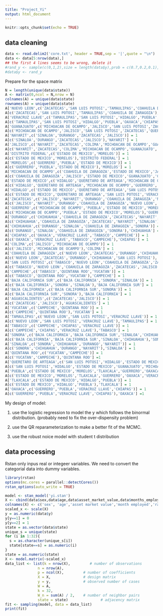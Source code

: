 ```yaml
---
title: "Project_Yi"
output: html_document
---
```


```r
knitr::opts_chunk$set(echo = TRUE)
```

## data cleaning

```r
data <- read.delim2('core.txt', header = TRUE,sep = '|',quote = "\n")
data <- data[5:nrow(data),]
## the first 4 lines seems to be wrong, delete it
#rand_y <- sample(c(0,1,2),size = length(data$y),prob = c(0.7,0.2,0.1),replace = T)
#data$y <- rand_y
```


Prepare for the space matrix
```r
N = length(unique(data$state))
A <- matrix(0,ncol = N,nrow = N)
colnames(A) = unique(data$state)
rownames(A) = unique(data$state)
A['NUEVO LEON',c('ZACATECAS','SAN LUIS POTOSI','TAMAULIPAS','COAHUILA DE ZARAGOZA')] = 1
A[c('ZACATECAS','SAN LUIS POTOSI','TAMAULIPAS','COAHUILA DE ZARAGOZA'),'NUEVO LEON'] = 1
A['VERACRUZ LLAVE',c('TAMAULIPAS','SAN LUIS POTOSI','HIDALGO','PUEBLA','OAXACA','CHIAPAS','TABASCO')] = 1
A[c('TAMAULIPAS','SAN LUIS POTOSI','HIDALGO','PUEBLA','OAXACA','CHIAPAS','TABASCO'),'VERACRUZ LLAVE'] = 1
A['GUANAJUATO',c('MICHOACAN DE OCAMPO','JALISCO','SAN LUIS POTOSI','ZACATECAS','QUERETARO DE ARTEAGA')] = 1
A[c('MICHOACAN DE OCAMPO','JALISCO','SAN LUIS POTOSI','ZACATECAS','QUERETARO DE ARTEAGA'),'GUANAJUATO'] = 1
A['NAYARIT',c('SINALOA','DURANGO','ZACATECAS','JALISCO')] = 1
A[c('SINALOA','DURANGO','ZACATECAS','JALISCO'),'NAYARIT'] = 1
A['JALISCO',c('NAYARIT','ZACATECAS','COLIMA','MICHOACAN DE OCAMPO','GUANAJUATO','AGUASCALIENTES')] = 1
A[c('NAYARIT','ZACATECAS','COLIMA','MICHOACAN DE OCAMPO','GUANAJUATO','AGUASCALIENTES'),'JALISCO'] = 1
A['DISTRITO FEDERAL',c('ESTADO DE MEXICO','MORELOS')] = 1
A[c('ESTADO DE MEXICO','MORELOS'),'DISTRITO FEDERAL'] = 1
A['MORELOS',c('GUERRERO','PUEBLA','ESTADO DE MEXICO')] = 1
A[c('GUERRERO','PUEBLA','ESTADO DE MEXICO'),'MORELOS'] = 1
A['MICHOACAN DE OCAMPO',c('COAHUILA DE ZARAGOZA','ESTADO DE MEXICO','JALISCO','GUANAJUATO','GUERRERO','QUERETARO DE ARTEAGA')] = 1
A[c('COAHUILA DE ZARAGOZA','JALISCO','ESTADO DE MEXICO','GUANAJUATO','GUERRERO','QUERETARO DE ARTEAGA'),'MICHOACAN DE OCAMPO'] = 1
A['ESTADO DE MEXICO',c('HIDALGO','QUERETARO DE ARTEAGA','MICHOACAN DE OCAMPO','GUERRERO','PUEBLA','TLAXCALA','MORELOS')] = 1
A[c('HIDALGO','QUERETARO DE ARTEAGA','MICHOACAN DE OCAMPO','GUERRERO','PUEBLA','TLAXCALA','MORELOS'), 'ESTADO DE MEXICO'] = 1
A['HIDALGO',c('ESTADO DE MEXICO','QUERETARO DE ARTEAGA','SAN LUIS POTOSI','VERACRUZ LLAVE','PUEBLA','TLAXCALA')] = 1
A[c('ESTADO DE MEXICO','QUERETARO DE ARTEAGA','SAN LUIS POTOSI','VERACRUZ LLAVE','PUEBLA','TLAXCALA'),'HIDALGO'] = 1
A['ZACATECAS',c('JALISCO','NAYARIT','DURANGO','COAHUILA DE ZARAGOZA','NUEVO LEON','TAMAULIPAS','SAN LUIS POTOSI','AGUASCALIENTES')] = 1
A[c('JALISCO','NAYARIT','DURANGO','COAHUILA DE ZARAGOZA','NUEVO LEON','TAMAULIPAS','SAN LUIS POTOSI','AGUASCALIENTES'),'ZACATECAS'] = 1
A['GUERRERO',c('MICHOACAN DE OCAMPO','PUEBLA','ESTADO DE MEXICO','MORELOS')] = 1
A[c('MICHOACAN DE OCAMPO','PUEBLA','ESTADO DE MEXICO','MORELOS'),'GUERRERO'] = 1
A['DURANGO',c('CHIHUAHUA','COAHUILA DE ZARAGOZA','ZACATECAS','NAYARIT','SINALOA')] = 1
A[c('CHIHUAHUA','COAHUILA DE ZARAGOZA','ZACATECAS','NAYARIT','SINALOA'),'DURANGO'] = 1
A['CHIHUAHUA',c('DURANGO','SINALOA','COAHUILA DE ZARAGOZA','SONORA')] = 1
A[c('DURANGO','SINALOA','COAHUILA DE ZARAGOZA','SONORA'),'CHIHUAHUA'] = 1
A['CHIAPAS',c('OAXACA','VERACRUZ LLAVE','TABASCO','CAMPECHE')] = 1
A[c('OAXACA','VERACRUZ LLAVE','TABASCO','CAMPECHE'),'CHIAPAS'] = 1
A['COLIMA',c('JALISCO','MICHOACAN DE OCAMPO')] = 1
A[c('JALISCO','MICHOACAN DE OCAMPO'),'COLIMA'] = 1　
A['COAHUILA DE ZARAGOZA',c('NUEVO LEON','ZACATECAS','DURANGO','CHIHUAHUA','SAN LUIS POTOSI')] = 1
A[c('NUEVO LEON','ZACATECAS','DURANGO','CHIHUAHUA','SAN LUIS POTOSI'),'COAHUILA DE ZARAGOZA'] = 1
A['SAN LUIS POTOSI',c('TABASCO','NUEVO LEON','COAHUILA DE ZARAGOZA','ZACATECAS','JALISCO','GUANAJUATO','QUERETARO DE ARTEAGA','HIDALGO','VERACRUZ LLAVE')] = 1
A[c('TABASCO','NUEVO LEON','COAHUILA DE ZARAGOZA','ZACATECAS','JALISCO','GUANAJUATO','QUERETARO DE ARTEAGA','HIDALGO','VERACRUZ LLAVE'),'SAN LUIS POTOSI'] = 1
A['CAMPECHE',c('TABASCO','QUINTANA ROO','YUCATAN')] = 1
A[c('TABASCO','QUINTANA ROO','YUCATAN'),'CAMPECHE'] = 1
A['BAJA CALIFORNIA SUR',c('BAJA CALIFORNIA','SONORA','SINALOA')] = 1
A[c('BAJA CALIFORNIA','SONORA','SINALOA'),'BAJA CALIFORNIA SUR'] = 1
A['BAJA CALIFORNIA',c('BAJA CALIFORNIA SUR','SONORA')] = 1
A[c('BAJA CALIFORNIA SUR','SONORA'),'BAJA CALIFORNIA'] = 1
A['AGUASCALIENTES',c('ZACATECAS','JALISCO')] = 1
A[c('ZACATECAS','JALISCO'),'AGUASCALIENTES'] = 1
A['YUCATAN',c('CAMPECHE','QUINTANA ROO')] = 1
A[c('CAMPECHE','QUINTANA ROO'),'YUCATAN'] = 1
A['TAMAULIPAS',c('NUEVO LEON','SAN LUIS POTOSI','VERACRUZ LLAVE')] = 1
A[c('NUEVO LEON','SAN LUIS POTOSI','VERACRUZ LLAVE'),'TAMAULIPAS'] = 1
A['TABASCO',c('CAMPECHE','CHIAPAS','VERACRUZ LLAVE')] = 1
A[c('CAMPECHE','CHIAPAS','VERACRUZ LLAVE'),'TABASCO'] = 1
A['SONORA',c('BAJA CALIFORNIA','BAJA CALIFORNIA SUR','SINALOA','CHIHUAHUA')] = 1
A[c('BAJA CALIFORNIA','BAJA CALIFORNIA SUR','SINALOA','CHIHUAHUA'),'SONORA'] = 1
A['SINALOA',c('SONORA','CHIHUAHUA','DURANGO','NAYARIT')] = 1
A[c('SONORA','CHIHUAHUA','DURANGO','NAYARIT'),'SINALOA'] = 1
A['QUINTANA ROO',c('YUCATAN','CAMPECHE')] = 1
A[c('YUCATAN','CAMPECHE'),'QUINTANA ROO'] =1
A['QUERETARO DE ARTEAGA',c('SAN LUIS POTOSI','HIDALGO','ESTADO DE MEXICO','GUANAJUATO','MICHOACAN DE OCAMPO')] = 1
A[c('SAN LUIS POTOSI','HIDALGO','ESTADO DE MEXICO','GUANAJUATO','MICHOACAN DE OCAMPO'),'QUERETARO DE ARTEAGA'] = 1
A['PUEBLA',c('ESTADO DE MEXICO','MORELOS','TLAXCALA','GUERRERO','OAXACA','VERACRUZ LLAVE','HIDALGO')] = 1
A[c('ESTADO DE MEXICO','MORELOS','TLAXCALA','GUERRERO','OAXACA','VERACRUZ LLAVE','HIDALGO'),'PUEBLA'] = 1
A['TLAXCALA',c('ESTADO DE MEXICO','HIDALGO','PUEBLA')] = 1
A[c('ESTADO DE MEXICO','HIDALGO','PUEBLA'),'TLAXCALA'] = 1
A['OAXACA',c('GUERRERO','PUEBLA','VERACRUZ LLAVE','CHIAPAS')] = 1
A[c('GUERRERO','PUEBLA','VERACRUZ LLAVE','CHIAPAS'),'OAXACA'] =1
```

My design of model:

1. use the logistic regression to model the y which follows the binormal distribution. (probably need to fix the over-dispensity problem)

2. use the QR reparameterization to make a better fit of the MCMC.

3. use the robust noice model with student t distribution


## data processing 

Rstan only inpus real or integeer variables. We need to convert the categorial data into dummy variables.

```r
library(rstan)
options(mc.cores = parallel::detectCores())
rstan_options(auto_write = TRUE)
```

```r
model <- stan_model('yi.stan')
X <- cbind(data$sex,data$age,data$asset_market_value,data$months_employed,data$ratio)
colnames(X) <- c('sex', 'age','asset market value','month employed','ratio')
scaled_x <- scale(X)
y = as.numeric(data$y)
y[y==1] = 0
y[y==2] = 1
state = as.vector(data$state)
unique_s = unique(state)
for (i in 1:32){
  s = as.character(unique_s[i])
  state[state==s] = as.numeric(i)
}
state = as.numeric(state)
X <- model.matrix(~scaled_x)
data_list <- list(k = nrow(X),         # number of observations
               n = nrow(A),
               p = ncol(X),         # number of coefficients
               X = X,               # design matrix
               y = y,               # observed number of cases
               W = A,
               k = 32,
               W_n = sum(A) / 2,    # number of neighbor pairs
               state = state)               # adjacency matrix
fit <- sampling(model, data = data_list)
print(fit)
```



